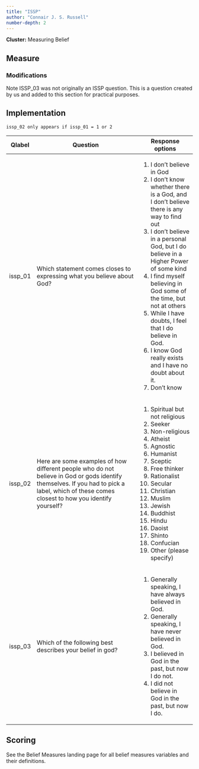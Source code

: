 ```yaml
---
title: "ISSP"
author: "Connair J. S. Russell"
number-depth: 2
---
```


**Cluster:** Measuring Belief

## Measure

### Modifications {.unnumbered}

Note ISSP_03 was not originally an ISSP question. This is a question created by us and added to this section for practical purposes.

## Implementation

`issp_02 only appears if issp_01 = 1 or 2`

+-----------+----------------------------------------------------------------------------------------------------------------------------------------------------------------------------------------------+-------------------------------------------------------------------------------------------+
| Qlabel    | Question                                                                                                                                                                                     | Response options                                                                          |
+===========+==============================================================================================================================================================================================+===========================================================================================+
| issp_01   | Which statement comes closes to expressing what you believe about God?                                                                                                                       | 1.  I don't believe in God                                                                |
|           |                                                                                                                                                                                              | 2.  I don't know whether there is a God, and I don't believe there is any way to find out |
|           |                                                                                                                                                                                              | 3.  I don't believe in a personal God, but I do believe in a Higher Power of some kind    |
|           |                                                                                                                                                                                              | 4.  I find myself believing in God some of the time, but not at others                    |
|           |                                                                                                                                                                                              | 5.  While I have doubts, I feel that I do believe in God.                                 |
|           |                                                                                                                                                                                              | 6.  I know God really exists and I have no doubt about it.                                |
|           |                                                                                                                                                                                              | 7.  Don't know                                                                            |
+-----------+----------------------------------------------------------------------------------------------------------------------------------------------------------------------------------------------+-------------------------------------------------------------------------------------------+
| issp_02   | Here are some examples of how different people who do not believe in God or gods identify themselves. If you had to pick a label, which of these comes closest to how you identify yourself? | 1.  Spiritual but not religious                                                           |
|           |                                                                                                                                                                                              | 2.  Seeker                                                                                |
|           |                                                                                                                                                                                              | 3.  Non-religious                                                                         |
|           |                                                                                                                                                                                              | 4.  Atheist                                                                               |
|           |                                                                                                                                                                                              | 5.  Agnostic                                                                              |
|           |                                                                                                                                                                                              | 6.  Humanist                                                                              |
|           |                                                                                                                                                                                              | 7.  Sceptic                                                                               |
|           |                                                                                                                                                                                              | 8.  Free thinker                                                                          |
|           |                                                                                                                                                                                              | 9.  Rationalist                                                                           |
|           |                                                                                                                                                                                              | 10. Secular                                                                               |
|           |                                                                                                                                                                                              | 11. Christian                                                                             |
|           |                                                                                                                                                                                              | 12. Muslim                                                                                |
|           |                                                                                                                                                                                              | 13. Jewish                                                                                |
|           |                                                                                                                                                                                              | 14. Buddhist                                                                              |
|           |                                                                                                                                                                                              | 15. Hindu                                                                                 |
|           |                                                                                                                                                                                              | 16. Daoist                                                                                |
|           |                                                                                                                                                                                              | 17. Shinto                                                                                |
|           |                                                                                                                                                                                              | 18. Confucian                                                                             |
|           |                                                                                                                                                                                              | 19. Other (please specify)                                                                |
+-----------+----------------------------------------------------------------------------------------------------------------------------------------------------------------------------------------------+-------------------------------------------------------------------------------------------+
| issp_03   | Which of the following best describes your belief in god?                                                                                                                                    | 1.  Generally speaking, I have always believed in God.                                    |
|           |                                                                                                                                                                                              | 2.  Generally speaking, I have never believed in God.                                     |
|           |                                                                                                                                                                                              | 3.  I believed in God in the past, but now I do not.                                      |
|           |                                                                                                                                                                                              | 4.  I did not believe in God in the past, but now I do.                                   |
+-----------+----------------------------------------------------------------------------------------------------------------------------------------------------------------------------------------------+-------------------------------------------------------------------------------------------+

## Scoring

See the Belief Measures landing page for all belief measures variables and their definitions.
